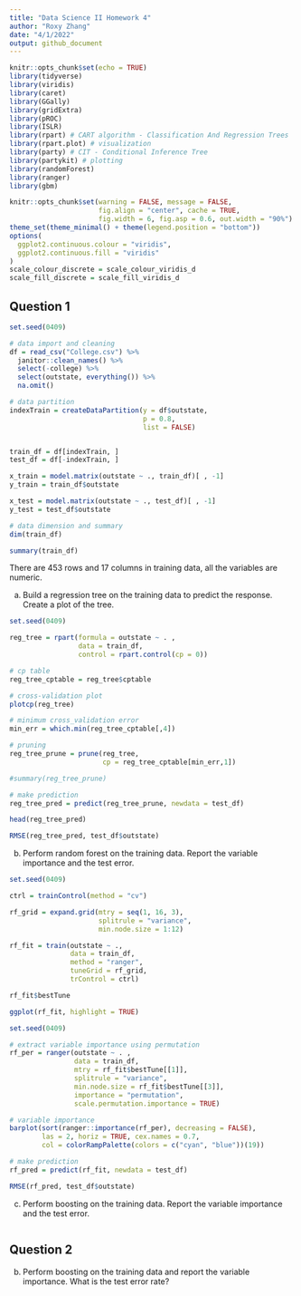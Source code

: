 ```yaml
---
title: "Data Science II Homework 4"
author: "Roxy Zhang"
date: "4/1/2022"
output: github_document
---
```


```r
knitr::opts_chunk$set(echo = TRUE)
library(tidyverse)
library(viridis)
library(caret)
library(GGally)
library(gridExtra)
library(pROC)
library(ISLR)
library(rpart) # CART algorithm - Classification And Regression Trees
library(rpart.plot) # visualization
library(party) # CIT - Conditional Inference Tree
library(partykit) # plotting
library(randomForest)
library(ranger)
library(gbm)

knitr::opts_chunk$set(warning = FALSE, message = FALSE, 
                      fig.align = "center", cache = TRUE, 
                      fig.width = 6, fig.asp = 0.6, out.width = "90%")
theme_set(theme_minimal() + theme(legend.position = "bottom"))
options(
  ggplot2.continuous.colour = "viridis",
  ggplot2.continuous.fill = "viridis"
)
scale_colour_discrete = scale_colour_viridis_d
scale_fill_discrete = scale_fill_viridis_d
```


## Question 1

```r
set.seed(0409)

# data import and cleaning
df = read_csv("College.csv") %>% 
  janitor::clean_names() %>% 
  select(-college) %>% 
  select(outstate, everything()) %>% 
  na.omit()

# data partition
indexTrain = createDataPartition(y = df$outstate,
                                 p = 0.8,
                                 list = FALSE)


train_df = df[indexTrain, ]
test_df = df[-indexTrain, ]

x_train = model.matrix(outstate ~ ., train_df)[ , -1]
y_train = train_df$outstate

x_test = model.matrix(outstate ~ ., test_df)[ , -1]
y_test = test_df$outstate
```

```r
# data dimension and summary
dim(train_df)

summary(train_df)
```

There are 453 rows and 17 columns in training data, all the variables are numeric.


(a) Build a regression tree on the training data to predict the response. Create a plot of the tree.

```r
set.seed(0409)

reg_tree = rpart(formula = outstate ~ . ,
                 data = train_df,
                 control = rpart.control(cp = 0)) 

# cp table
reg_tree_cptable = reg_tree$cptable

# cross-validation plot
plotcp(reg_tree)

# minimum cross_validation error
min_err = which.min(reg_tree_cptable[,4])

# pruning
reg_tree_prune = prune(reg_tree, 
                       cp = reg_tree_cptable[min_err,1])

#summary(reg_tree_prune) 
```

```r
# make prediction
reg_tree_pred = predict(reg_tree_prune, newdata = test_df)

head(reg_tree_pred)

RMSE(reg_tree_pred, test_df$outstate)
```


(b) Perform random forest on the training data. Report the variable importance and the test error.

```r
set.seed(0409)

ctrl = trainControl(method = "cv")

rf_grid = expand.grid(mtry = seq(1, 16, 3),
                      splitrule = "variance",
                      min.node.size = 1:12)

rf_fit = train(outstate ~ .,
               data = train_df,
               method = "ranger",
               tuneGrid = rf_grid,
               trControl = ctrl)

rf_fit$bestTune

ggplot(rf_fit, highlight = TRUE)
```

```r
set.seed(0409)

# extract variable importance using permutation
rf_per = ranger(outstate ~ . , 
                data = train_df,
                mtry = rf_fit$bestTune[[1]],
                splitrule = "variance",
                min.node.size = rf_fit$bestTune[[3]],
                importance = "permutation",
                scale.permutation.importance = TRUE)

# variable importance
barplot(sort(ranger::importance(rf_per), decreasing = FALSE), 
        las = 2, horiz = TRUE, cex.names = 0.7, 
        col = colorRampPalette(colors = c("cyan", "blue"))(19))
```

```r
# make prediction
rf_pred = predict(rf_fit, newdata = test_df)

RMSE(rf_pred, test_df$outstate)
```


(c) Perform boosting on the training data. Report the variable importance and the test error.

```r

```



## Question 2

(b) Perform boosting on the training data and report the variable importance. What is the test error rate?

```r

```

